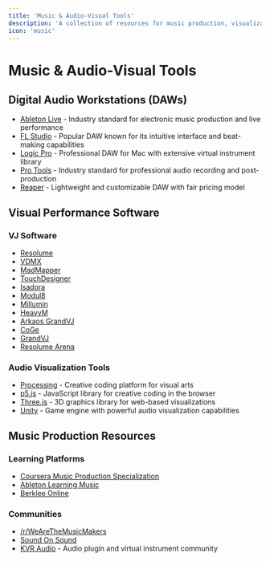 ```yaml
---
title: 'Music & Audio-Visual Tools'
description: 'A collection of resources for music production, visualization, and performance tools.'
icon: 'music'
---
```


# Music & Audio-Visual Tools

## Digital Audio Workstations (DAWs)

- [Ableton Live](https://www.ableton.com/) - Industry standard for electronic music production and live performance
- [FL Studio](https://www.image-line.com/) - Popular DAW known for its intuitive interface and beat-making capabilities
- [Logic Pro](https://www.apple.com/logic-pro/) - Professional DAW for Mac with extensive virtual instrument library
- [Pro Tools](https://www.avid.com/pro-tools) - Industry standard for professional audio recording and post-production
- [Reaper](https://www.reaper.fm/) - Lightweight and customizable DAW with fair pricing model

## Visual Performance Software

### VJ Software

- [Resolume](https://resolume.com/)
- [VDMX](https://vidvox.net/)
- [MadMapper](https://madmapper.com/)
- [TouchDesigner](https://derivative.ca/)
- [Isadora](https://troikatronix.com/)
- [Modul8](https://www.garagecube.com/)
- [Millumin](https://www.millumin.com/)
- [HeavyM](https://heavym.net/)
- [Arkaos GrandVJ](https://www.arkaos.com/)
- [CoGe](https://imimot.com/)
- [GrandVJ](https://www.arkaos.com/)
- [Resolume Arena](https://resolume.com/)

### Audio Visualization Tools

- [Processing](https://processing.org/) - Creative coding platform for visual arts
- [p5.js](https://p5js.org/) - JavaScript library for creative coding in the browser
- [Three.js](https://threejs.org/) - 3D graphics library for web-based visualizations
- [Unity](https://unity.com/) - Game engine with powerful audio visualization capabilities

## Music Production Resources

### Learning Platforms
- [Coursera Music Production Specialization](https://www.coursera.org/specializations/music-production)
- [Ableton Learning Music](https://learningmusic.ableton.com/)
- [Berklee Online](https://online.berklee.edu/)

### Communities
- [/r/WeAreTheMusicMakers](https://www.reddit.com/r/WeAreTheMusicMakers/)
- [Sound On Sound](https://www.soundonsound.com/)
- [KVR Audio](https://www.kvraudio.com/) - Audio plugin and virtual instrument community